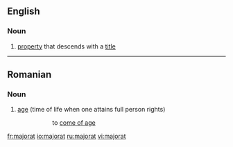 ==English==

===Noun===
{{en-noun}}

# {{legal}} [[property]] that descends with a [[title]]

----
==Romanian==

===Noun===
{{ro-noun|n}}

# [[age]] (time of life when one attains full person rights)
#: {{l|ro|ajunge la majorat|''a ajunge la '''majorat'''''}}
#:: to [[come of age]]

[[fr:majorat]]
[[io:majorat]]
[[ru:majorat]]
[[vi:majorat]]